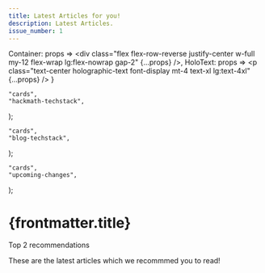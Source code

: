 ```yaml
---
title: Latest Articles for you!
description: Latest Articles.
issue_number: 1
---
```



  Container: props => <div class="flex flex-row-reverse justify-center w-full my-12 flex-wrap lg:flex-nowrap gap-2" {...props} />,
  HoloText: props => <p class="text-center holographic-text font-display mt-4 text-xl lg:text-4xl" {...props} />
}


    "cards",
    "hackmath-techstack",
);

    "cards",
    "blog-techstack",
);


    "cards",
    "upcoming-changes",
);

# {frontmatter.title}

<HoloText>Top 2 recommendations</HoloText>

<Container>
  <CardHolo markdown={blogteckstack} />

  <Card markdown={hackmathteckstack} />
</Container>

These are the latest articles which we recommmed you to read!

<More>
  <TipCard markdown={upcoming_changes} />
</More>
